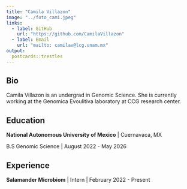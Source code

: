 ```yaml
---
title: "Camila Villazon"
image: "../foto_cami.jpeg"
links:
  - label: GitHub
    url: "https://github.com/CamilaVillazon"
  - label: Email
    url: "mailto: camilav@lcg.unam.mx"
output:
  postcards::trestles
---
```

 
## Bio

Camila Villazon is an undergrad in Genomic Science. She is currently working at the Genomica Evoulitiva laboratory at CCG research center.

## Education

**National Autonomous University of Mexico** | Cuernavaca, MX

B.S Genomic Science | August 2022 - May 2026


## Experience

**Salamander Microbiom** | Intern | February 2022 - Present

